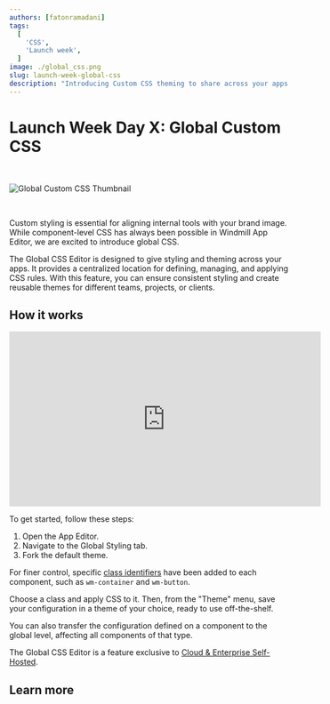 ```yaml
---
authors: [fatonramadani]
tags:
  [
    'CSS',
	'Launch week',
  ]
image: ./global_css.png
slug: launch-week-global-css
description: "Introducing Custom CSS theming to share across your apps."
---
```



# Launch Week Day X: Global Custom CSS

<br/>

![Global Custom CSS Thumbnail](./global_css.png "Global Custom CSS Thumbnail")

<br/>

Custom styling is essential for aligning internal tools with your brand image. While component-level CSS has always been possible in Windmill App Editor, we are excited to introduce global CSS.

The Global CSS Editor is designed to give styling and theming across your apps. It provides a centralized location for defining, managing, and applying CSS rules. With this feature, you can ensure consistent styling and create reusable themes for different teams, projects, or clients.

## How it works

<iframe
	width="560"
	height="315"
	src="https://www.youtube.com/embed/6_MjKgbdCFQ?vq=hd1080"
	title="YouTube video player"
	frameborder="0"
	allow="accelerometer; autoplay; clipboard-write; encrypted-media; gyroscope; picture-in-picture; web-share"
	allowfullscreen="true"
></iframe>

<br/>

To get started, follow these steps:

1. Open the App Editor.
2. Navigate to the Global Styling tab.
3. Fork the default theme.

For finer control, specific [class identifiers](/docs/apps/css_editor#class-identifiers) have been added to each component, such as `wm-container` and `wm-button`.

Choose a class and apply CSS to it. Then, from the "Theme" menu, save your configuration in a theme of your choice, ready to use off-the-shelf.

You can also transfer the configuration defined on a component to the global level, affecting all components of that type.

The Global CSS Editor is a feature exclusive to [Cloud & Enterprise Self-Hosted](/pricing).

## Learn more

<div class="grid grid-cols-2 gap-2 my-4">
	<DocCard
		color="orange"
		title="Styling"
		description="Learn how to edit the component styles."
		href="/docs/apps/app_configuration_settings/app_styling"
	/>
	<DocCard
		title="CSS Editor"
		description="The Global CSS Editor is designed to give styling and theming across your entire app."
		href="/docs/apps/css_editor"
		color="orange"
	/>
</div>